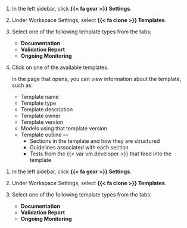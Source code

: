 :::: {.content-visible unless-format="revealjs"}
1. In the left sidebar, click **{{< fa gear >}} Settings**.

2. Under Workspace Settings, select **{{< fa clone >}} Templates**.

3. Select one of the following template types from the tabs:

   - **Documentation**
   - **Validation Report**
   - **Ongoing Monitoring**

4. Click on one of the available templates. 

   In the page that opens, you can view information about the template, such as: 

   - Template name
   - Template type
   - Template description
   - Template owner
   - Template version
   - Models using that template version
   - Template outline —
      - Sections in the template and how they are structured
      - Guidelines associated with each section
      - Tests from the {{< var vm.developer >}} that feed into the template


::::

:::: {.content-hidden unless-format="revealjs"}
1. In the left sidebar, click **{{< fa gear >}} Settings**.

2. Under Workspace Settings, select **{{< fa clone >}} Templates**.

3. Select one of the following template types from the tabs:

   - **Documentation**
   - **Validation Report**
   - **Ongoing Monitoring**

<!-- 4. Click on one of the available templates. -->

::::
